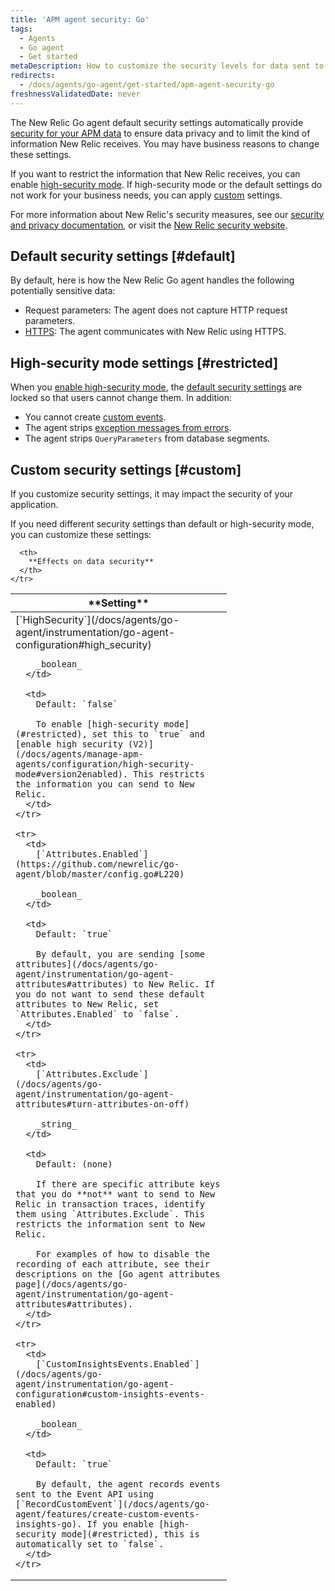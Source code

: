 ```yaml
---
title: 'APM agent security: Go'
tags:
  - Agents
  - Go agent
  - Get started
metaDescription: How to customize the security levels for data sent to New Relic from your Go app.
redirects:
  - /docs/agents/go-agent/get-started/apm-agent-security-go
freshnessValidatedDate: never
---
```


The New Relic Go agent default security settings automatically provide [security for your APM data](/docs/using-new-relic/new-relic-security/security/apm-agent-data-security) to ensure data privacy and to limit the kind of information New Relic receives. You may have business reasons to change these settings.

If you want to restrict the information that New Relic receives, you can enable [high-security mode](#restricted). If high-security mode or the default settings do not work for your business needs, you can apply [custom](#custom) settings.

For more information about New Relic's security measures, see our [security and privacy documentation](/docs/using-new-relic/new-relic-security/security/security-matters-data-privacy-new-relic), or visit the [New Relic security website](https://newrelic.com/security).

## Default security settings [#default]

By default, here is how the New Relic Go agent handles the following potentially sensitive data:

* Request parameters: The agent does not capture HTTP request parameters.
* [HTTPS](/docs/agents/go-agent/instrumentation/go-agent-configuration#use-tls): The agent communicates with New Relic using HTTPS.

## High-security mode settings [#restricted]

When you [enable high-security mode](/docs/agents/go-agent/instrumentation/go-agent-configuration#high_security), the [default security settings](#default) are locked so that users cannot change them. In addition:

* You cannot create [custom events](/docs/agents/go-agent/features/create-custom-events-insights-go).
* The agent strips [exception messages from errors](https://github.com/newrelic/go-agent/blob/master/GUIDE.md#error-reporting).
* The agent strips `QueryParameters` from database segments.

## Custom security settings [#custom]

<Callout variant="caution">
  If you customize security settings, it may impact the security of your application.
</Callout>

If you need different security settings than default or high-security mode, you can customize these settings:

<table>
  <thead>
    <tr>
      <th width="330px">
        **Setting**
      </th>

      <th>
        **Effects on data security**
      </th>
    </tr>
  </thead>

  <tbody>
    <tr>
      <td>
        [`HighSecurity`](/docs/agents/go-agent/instrumentation/go-agent-configuration#high_security)

        _boolean_
      </td>

      <td>
        Default: `false`

        To enable [high-security mode](#restricted), set this to `true` and [enable high security (V2)](/docs/agents/manage-apm-agents/configuration/high-security-mode#version2enabled). This restricts the information you can send to New Relic.
      </td>
    </tr>

    <tr>
      <td>
        [`Attributes.Enabled`](https://github.com/newrelic/go-agent/blob/master/config.go#L220)

        _boolean_
      </td>

      <td>
        Default: `true`

        By default, you are sending [some attributes](/docs/agents/go-agent/instrumentation/go-agent-attributes#attributes) to New Relic. If you do not want to send these default attributes to New Relic, set `Attributes.Enabled` to `false`.
      </td>
    </tr>

    <tr>
      <td>
        [`Attributes.Exclude`](/docs/agents/go-agent/instrumentation/go-agent-attributes#turn-attributes-on-off)

        _string_
      </td>

      <td>
        Default: (none)

        If there are specific attribute keys that you do **not** want to send to New Relic in transaction traces, identify them using `Attributes.Exclude`. This restricts the information sent to New Relic.

        For examples of how to disable the recording of each attribute, see their descriptions on the [Go agent attributes page](/docs/agents/go-agent/instrumentation/go-agent-attributes#attributes).
      </td>
    </tr>

    <tr>
      <td>
        [`CustomInsightsEvents.Enabled`](/docs/agents/go-agent/instrumentation/go-agent-configuration#custom-insights-events-enabled)

        _boolean_
      </td>

      <td>
        Default: `true`

        By default, the agent records events sent to the Event API using [`RecordCustomEvent`](/docs/agents/go-agent/features/create-custom-events-insights-go). If you enable [high-security mode](#restricted), this is automatically set to `false`.
      </td>
    </tr>
  </tbody>
</table>
